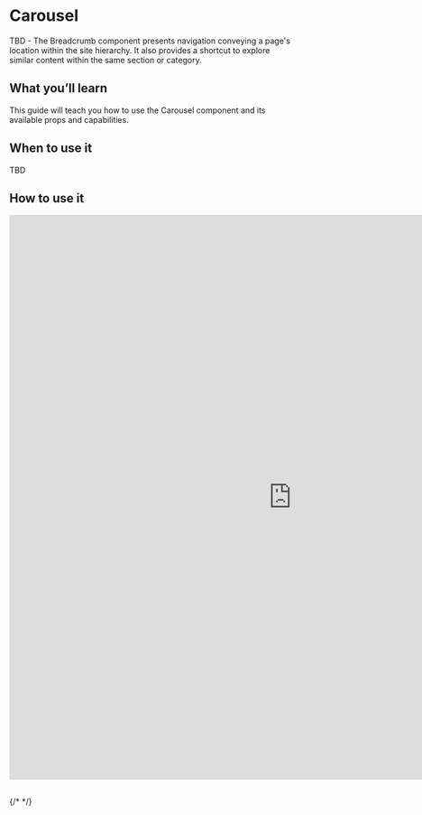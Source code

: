 

<Meta of={CarouselStories} />

# Carousel

TBD - The Breadcrumb component presents navigation conveying a page's location within the site hierarchy. It also provides a shortcut to explore similar content within the same section or category.

## What you’ll learn 

This guide will teach you how to use the Carousel component and its available props and capabilities.

## When to use it 

TBD

## How to use it 

<iframe
  src="https://xmc-hztl-foundation-storybook.vercel.app/?path=/story/components-authorable-shared-hztl-page-content-carousel--carousel"
  width="1000"
  height="1000"
  frameborder="0"
></iframe>

##

{/* <Canvas of={CheckboxStories.Card} /> */}
